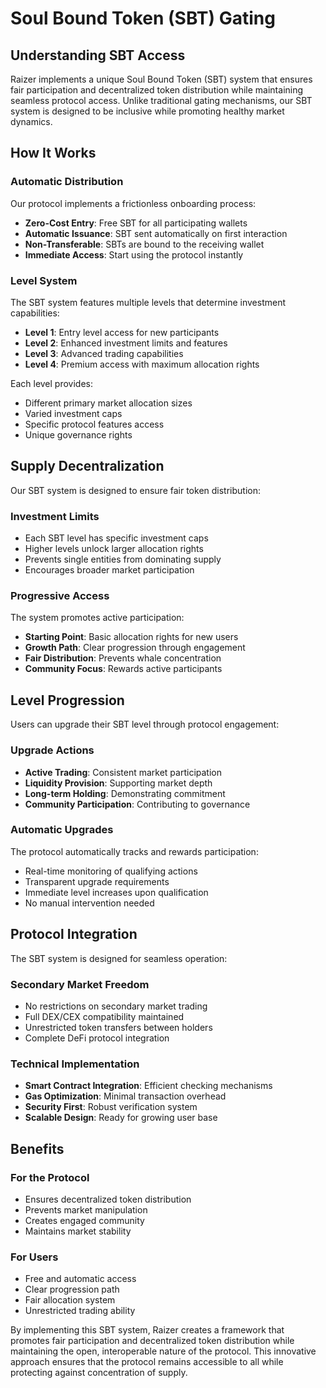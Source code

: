 
# Soul Bound Token (SBT) Gating

## Understanding SBT Access

Raizer implements a unique Soul Bound Token (SBT) system that ensures fair participation and decentralized token distribution while maintaining seamless protocol access. Unlike traditional gating mechanisms, our SBT system is designed to be inclusive while promoting healthy market dynamics.

<Highlight 
  type="feature"
  title="Automatic Access"
  description="Every wallet interacting with Raizer automatically receives a free SBT, ensuring zero friction for new participants while maintaining protocol security."
/>

## How It Works

### Automatic Distribution
Our protocol implements a frictionless onboarding process:
- **Zero-Cost Entry**: Free SBT for all participating wallets
- **Automatic Issuance**: SBT sent automatically on first interaction
- **Non-Transferable**: SBTs are bound to the receiving wallet
- **Immediate Access**: Start using the protocol instantly

### Level System

The SBT system features multiple levels that determine investment capabilities:

- **Level 1**: Entry level access for new participants
- **Level 2**: Enhanced investment limits and features
- **Level 3**: Advanced trading capabilities
- **Level 4**: Premium access with maximum allocation rights

Each level provides:
- Different primary market allocation sizes
- Varied investment caps
- Specific protocol features access
- Unique governance rights

## Supply Decentralization

Our SBT system is designed to ensure fair token distribution:

### Investment Limits
- Each SBT level has specific investment caps
- Higher levels unlock larger allocation rights
- Prevents single entities from dominating supply
- Encourages broader market participation

### Progressive Access
The system promotes active participation:
- **Starting Point**: Basic allocation rights for new users
- **Growth Path**: Clear progression through engagement
- **Fair Distribution**: Prevents whale concentration
- **Community Focus**: Rewards active participants

<Highlight 
  type="attention"
  title="Fair Distribution"
  description="Our SBT system ensures no single entity can dominate the token supply, promoting a healthy and decentralized market."
/>

## Level Progression

Users can upgrade their SBT level through protocol engagement:

### Upgrade Actions
- **Active Trading**: Consistent market participation
- **Liquidity Provision**: Supporting market depth
- **Long-term Holding**: Demonstrating commitment
- **Community Participation**: Contributing to governance

### Automatic Upgrades
The protocol automatically tracks and rewards participation:
- Real-time monitoring of qualifying actions
- Transparent upgrade requirements
- Immediate level increases upon qualification
- No manual intervention needed

## Protocol Integration

The SBT system is designed for seamless operation:

### Secondary Market Freedom
- No restrictions on secondary market trading
- Full DEX/CEX compatibility maintained
- Unrestricted token transfers between holders
- Complete DeFi protocol integration

### Technical Implementation
- **Smart Contract Integration**: Efficient checking mechanisms
- **Gas Optimization**: Minimal transaction overhead
- **Security First**: Robust verification system
- **Scalable Design**: Ready for growing user base

<Highlight 
  type="success"
  title="Balance Achieved"
  description="Our SBT system successfully balances open market access with supply decentralization, creating a more robust and fair trading environment."
/>

## Benefits

### For the Protocol
- Ensures decentralized token distribution
- Prevents market manipulation
- Creates engaged community
- Maintains market stability

### For Users
- Free and automatic access
- Clear progression path
- Fair allocation system
- Unrestricted trading ability

By implementing this SBT system, Raizer creates a framework that promotes fair participation and decentralized token distribution while maintaining the open, interoperable nature of the protocol. This innovative approach ensures that the protocol remains accessible to all while protecting against concentration of supply.
